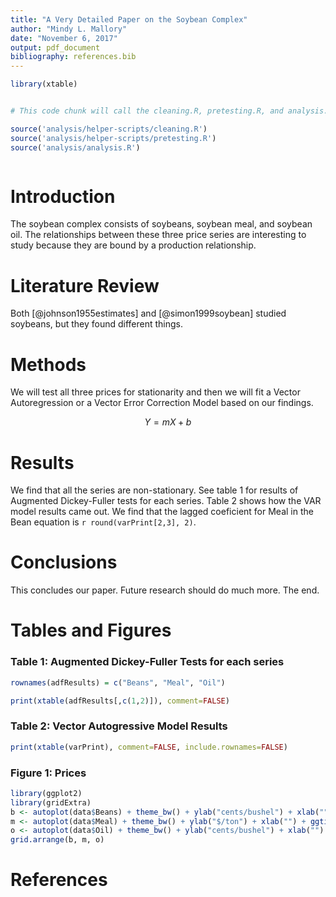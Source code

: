 ```yaml
---
title: "A Very Detailed Paper on the Soybean Complex"
author: "Mindy L. Mallory"
date: "November 6, 2017"
output: pdf_document
bibliography: references.bib
---
```


```r
library(xtable)


# This code chunk will call the cleaning.R, pretesting.R, and analysis.R files to prepare the results to be displayed in the document. 

source('analysis/helper-scripts/cleaning.R')
source('analysis/helper-scripts/pretesting.R')
source('analysis/analysis.R')



```

# Introduction

The soybean complex consists of soybeans, soybean meal, and soybean oil. The relationships between these three price series are interesting to study because they are bound by a production relationship. 

# Literature Review

Both [@johnson1955estimates] and [@simon1999soybean] studied soybeans, but they found different things. 

# Methods

We will test all three prices for stationarity and then we will fit a Vector Autoregression or a Vector Error Correction Model based on our findings. 

$$Y= mX + b$$




# Results

We find that all the series are non-stationary. See table 1 for results of Augmented Dickey-Fuller tests for each series. Table 2 shows how the VAR model results came out. We find that the lagged coeficient for Meal in the Bean equation is `r round(varPrint[2,3], 2)`.

# Conclusions

This concludes our paper. Future research should do much more. The end. 

\pagebreak

# Tables and Figures

### Table 1: Augmented Dickey-Fuller Tests for each series
```r
rownames(adfResults) = c("Beans", "Meal", "Oil")

print(xtable(adfResults[,c(1,2)]), comment=FALSE)

```


### Table 2: Vector Autogressive Model Results 


```r
print(xtable(varPrint), comment=FALSE, include.rownames=FALSE)
```

\pagebreak

### Figure 1: Prices

```r
library(ggplot2)
library(gridExtra)
b <- autoplot(data$Beans) + theme_bw() + ylab("cents/bushel") + xlab("") + ggtitle("Beans")
m <- autoplot(data$Meal) + theme_bw() + ylab("$/ton") + xlab("") + ggtitle("Meal")
o <- autoplot(data$Oil) + theme_bw() + ylab("cents/bushel") + xlab("") + ggtitle("Oil")
grid.arrange(b, m, o)
```
\pagebreak



# References


